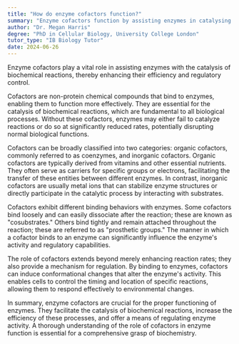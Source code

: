 ```yaml
---
title: "How do enzyme cofactors function?"
summary: "Enzyme cofactors function by assisting enzymes in catalysing biochemical reactions, enhancing their efficiency and control."
author: "Dr. Megan Harris"
degree: "PhD in Cellular Biology, University College London"
tutor_type: "IB Biology Tutor"
date: 2024-06-26
---
```


Enzyme cofactors play a vital role in assisting enzymes with the catalysis of biochemical reactions, thereby enhancing their efficiency and regulatory control.

Cofactors are non-protein chemical compounds that bind to enzymes, enabling them to function more effectively. They are essential for the catalysis of biochemical reactions, which are fundamental to all biological processes. Without these cofactors, enzymes may either fail to catalyze reactions or do so at significantly reduced rates, potentially disrupting normal biological functions.

Cofactors can be broadly classified into two categories: organic cofactors, commonly referred to as coenzymes, and inorganic cofactors. Organic cofactors are typically derived from vitamins and other essential nutrients. They often serve as carriers for specific groups or electrons, facilitating the transfer of these entities between different enzymes. In contrast, inorganic cofactors are usually metal ions that can stabilize enzyme structures or directly participate in the catalytic process by interacting with substrates.

Cofactors exhibit different binding behaviors with enzymes. Some cofactors bind loosely and can easily dissociate after the reaction; these are known as "cosubstrates." Others bind tightly and remain attached throughout the reaction; these are referred to as "prosthetic groups." The manner in which a cofactor binds to an enzyme can significantly influence the enzyme's activity and regulatory capabilities.

The role of cofactors extends beyond merely enhancing reaction rates; they also provide a mechanism for regulation. By binding to enzymes, cofactors can induce conformational changes that alter the enzyme's activity. This enables cells to control the timing and location of specific reactions, allowing them to respond effectively to environmental changes.

In summary, enzyme cofactors are crucial for the proper functioning of enzymes. They facilitate the catalysis of biochemical reactions, increase the efficiency of these processes, and offer a means of regulating enzyme activity. A thorough understanding of the role of cofactors in enzyme function is essential for a comprehensive grasp of biochemistry.
    